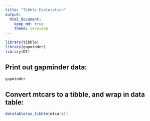 ```yaml
---
title: "Tibble Exploration"
output: 
  html_document:
    keep_md: true
    theme: cerulean
---
```

```r
library(tibble)
library(gapminder)
library(DT)
```



## Print out gapminder data:
```r
gapminder
```

<!--This is a comment-->

## Convert mtcars to a tibble, and wrap in data table:

```r
datatable(as_tibble(mtcars))
```






